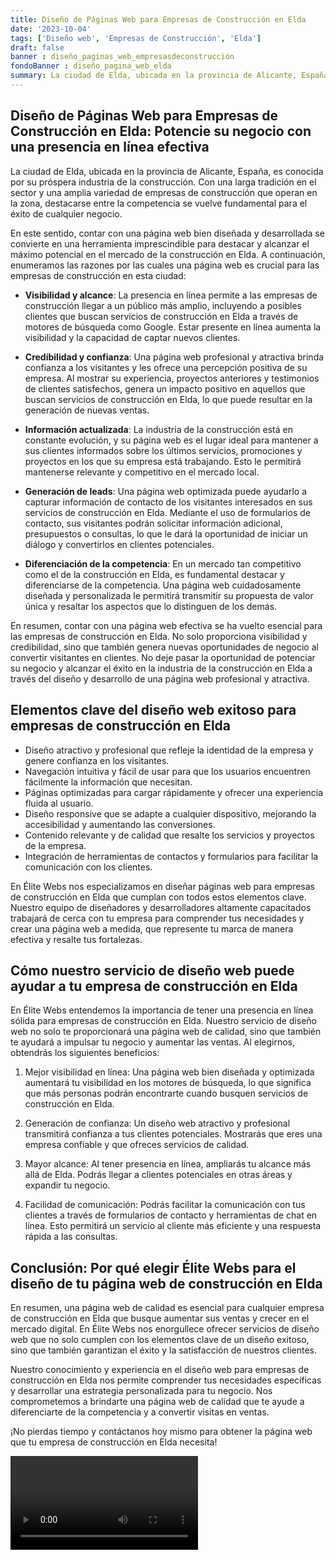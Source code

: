 ```yaml
---
title: Diseño de Páginas Web para Empresas de Construcción en Elda
date: '2023-10-04'
tags: ['Diseño web', 'Empresas de Construcción', 'Elda']
draft: false
banner : diseño_paginas_web_empresasdeconstrucción
fondoBanner : diseño_pagina_web_elda
summary: La ciudad de Elda, ubicada en la provincia de Alicante, España, es conocida por su próspera industria de la construcción. Con una larga tradición en el sector y una amplia variedad de empresas de construcción que operan en la zona, destacarse entre la competencia se vuelve fundamental para el éxito de cualquier negocio.
---
```


## Diseño de Páginas Web para Empresas de Construcción en Elda: Potencie su negocio con una presencia en línea efectiva

La ciudad de Elda, ubicada en la provincia de Alicante, España, es conocida por su próspera industria de la construcción. Con una larga tradición en el sector y una amplia variedad de empresas de construcción que operan en la zona, destacarse entre la competencia se vuelve fundamental para el éxito de cualquier negocio.

En este sentido, contar con una página web bien diseñada y desarrollada se convierte en una herramienta imprescindible para destacar y alcanzar el máximo potencial en el mercado de la construcción en Elda. A continuación, enumeramos las razones por las cuales una página web es crucial para las empresas de construcción en esta ciudad:

- **Visibilidad y alcance**: La presencia en línea permite a las empresas de construcción llegar a un público más amplio, incluyendo a posibles clientes que buscan servicios de construcción en Elda a través de motores de búsqueda como Google. Estar presente en línea aumenta la visibilidad y la capacidad de captar nuevos clientes.

- **Credibilidad y confianza**: Una página web profesional y atractiva brinda confianza a los visitantes y les ofrece una percepción positiva de su empresa. Al mostrar su experiencia, proyectos anteriores y testimonios de clientes satisfechos, genera un impacto positivo en aquellos que buscan servicios de construcción en Elda, lo que puede resultar en la generación de nuevas ventas.

- **Información actualizada**: La industria de la construcción está en constante evolución, y su página web es el lugar ideal para mantener a sus clientes informados sobre los últimos servicios, promociones y proyectos en los que su empresa está trabajando. Esto le permitirá mantenerse relevante y competitivo en el mercado local.

- **Generación de leads**: Una página web optimizada puede ayudarlo a capturar información de contacto de los visitantes interesados en sus servicios de construcción en Elda. Mediante el uso de formularios de contacto, sus visitantes podrán solicitar información adicional, presupuestos o consultas, lo que le dará la oportunidad de iniciar un diálogo y convertirlos en clientes potenciales.

- **Diferenciación de la competencia**: En un mercado tan competitivo como el de la construcción en Elda, es fundamental destacar y diferenciarse de la competencia. Una página web cuidadosamente diseñada y personalizada le permitirá transmitir su propuesta de valor única y resaltar los aspectos que lo distinguen de los demás.

En resumen, contar con una página web efectiva se ha vuelto esencial para las empresas de construcción en Elda. No solo proporciona visibilidad y credibilidad, sino que también genera nuevas oportunidades de negocio al convertir visitantes en clientes. No deje pasar la oportunidad de potenciar su negocio y alcanzar el éxito en la industria de la construcción en Elda a través del diseño y desarrollo de una página web profesional y atractiva.

<GifSeo />

<Cta />

## Elementos clave del diseño web exitoso para empresas de construcción en Elda

- Diseño atractivo y profesional que refleje la identidad de la empresa y genere confianza en los visitantes.
- Navegación intuitiva y fácil de usar para que los usuarios encuentren fácilmente la información que necesitan.
- Páginas optimizadas para cargar rápidamente y ofrecer una experiencia fluida al usuario.
- Diseño responsive que se adapte a cualquier dispositivo, mejorando la accesibilidad y aumentando las conversiones.
- Contenido relevante y de calidad que resalte los servicios y proyectos de la empresa.
- Integración de herramientas de contactos y formularios para facilitar la comunicación con los clientes.

En Élite Webs nos especializamos en diseñar páginas web para empresas de construcción en Elda que cumplan con todos estos elementos clave. Nuestro equipo de diseñadores y desarrolladores altamente capacitados trabajará de cerca con tu empresa para comprender tus necesidades y crear una página web a medida, que represente tu marca de manera efectiva y resalte tus fortalezas.

## Cómo nuestro servicio de diseño web puede ayudar a tu empresa de construcción en Elda

En Élite Webs entendemos la importancia de tener una presencia en línea sólida para empresas de construcción en Elda. Nuestro servicio de diseño web no solo te proporcionará una página web de calidad, sino que también te ayudará a impulsar tu negocio y aumentar las ventas. Al elegirnos, obtendrás los siguientes beneficios:

1. Mejor visibilidad en línea: Una página web bien diseñada y optimizada aumentará tu visibilidad en los motores de búsqueda, lo que significa que más personas podrán encontrarte cuando busquen servicios de construcción en Elda.

2. Generación de confianza: Un diseño web atractivo y profesional transmitirá confianza a tus clientes potenciales. Mostrarás que eres una empresa confiable y que ofreces servicios de calidad.

3. Mayor alcance: Al tener presencia en línea, ampliarás tu alcance más allá de Elda. Podrás llegar a clientes potenciales en otras áreas y expandir tu negocio.

4. Facilidad de comunicación: Podrás facilitar la comunicación con tus clientes a través de formularios de contacto y herramientas de chat en línea. Esto permitirá un servicio al cliente más eficiente y una respuesta rápida a las consultas.

## Conclusión: Por qué elegir Élite Webs para el diseño de tu página web de construcción en Elda

En resumen, una página web de calidad es esencial para cualquier empresa de construcción en Elda que busque aumentar sus ventas y crecer en el mercado digital. En Élite Webs nos enorgullece ofrecer servicios de diseño web que no solo cumplen con los elementos clave de un diseño exitoso, sino que también garantizan el éxito y la satisfacción de nuestros clientes.

Nuestro conocimiento y experiencia en el diseño web para empresas de construcción en Elda nos permite comprender tus necesidades específicas y desarrollar una estrategia personalizada para tu negocio. Nos comprometemos a brindarte una página web de calidad que te ayude a diferenciarte de la competencia y a convertir visitas en ventas.

¡No pierdas tiempo y contáctanos hoy mismo para obtener la página web que tu empresa de construcción en Elda necesita!

<Video />

<CtaBot job='Empresas de Construcción' city='Elda'/>

<Gmaps query='Elda+españa+maps' />